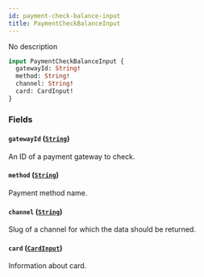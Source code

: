 ```yaml
---
id: payment-check-balance-input
title: PaymentCheckBalanceInput
---
```



No description

```graphql
input PaymentCheckBalanceInput {
  gatewayId: String!
  method: String!
  channel: String!
  card: CardInput!
}
```


### Fields

#### `gatewayId` ([`String`](../../../developer/api-reference/scalars/string))

An ID of a payment gateway to check.


#### `method` ([`String`](../../../developer/api-reference/scalars/string))

Payment method name.


#### `channel` ([`String`](../../../developer/api-reference/scalars/string))

Slug of a channel for which the data should be returned.


#### `card` ([`CardInput`](../../../developer/api-reference/inputs/card-input))

Information about card.




